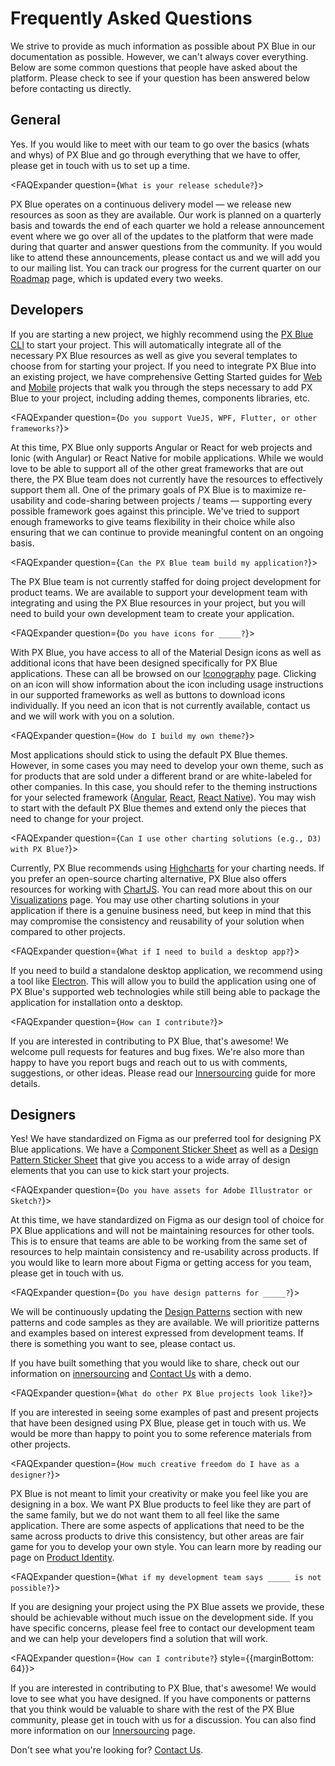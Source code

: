 
<!-- KEYWORDS: faq question answers -->

# Frequently Asked Questions

We strive to provide as much information as possible about PX Blue in our documentation as possible. However, we can't always cover everything. Below are some common questions that people have asked about the platform. Please check to see if your question has been answered below before contacting us directly.

## General

<div>
<FAQExpander question={`Can you provide our team with an overview of PX Blue?`}>

Yes. If you would like to meet with our team to go over the basics (whats and whys) of PX Blue and go through everything that we have to offer, please get in touch with us to set up a time.

</FAQExpander>

<FAQExpander question={`What is your release schedule?`}>

PX Blue operates on a continuous delivery model — we release new resources as soon as they are available. Our work is planned on a quarterly basis and towards the end of each quarter we hold a release announcement event where we go over all of the updates to the platform that were made during that quarter and answer questions from the community. If you would like to attend these announcements, please contact us and we will add you to our mailing list. You can track our progress for the current quarter on our [Roadmap](/roadmap) page, which is updated every two weeks.

</FAQExpander>
</div>

## Developers

<div>
<FAQExpander question={`How do I start a project?`}>

If you are starting a new project, we highly recommend using the [PX Blue CLI](/development/cli) to start your project. This will automatically integrate all of the necessary PX Blue resources as well as give you several templates to choose from for starting your project. If you need to integrate PX Blue into an existing project, we have comprehensive Getting Started guides for [Web](/development/frameworks-web/intro) and [Mobile](/development/frameworks-mobile/intro) projects that walk you through the steps necessary to add PX Blue to your project, including adding themes, components libraries, etc.

</FAQExpander>

<FAQExpander question={`Do you support VueJS, WPF, Flutter, or other frameworks?`}>

At this time, PX Blue only supports Angular or React for web projects and Ionic (with Angular) or React Native for mobile applications. While we would love to be able to support all of the other great frameworks that are out there, the PX Blue team does not currently have the resources to effectively support them all. One of the primary goals of PX Blue is to maximize re-usability and code-sharing between projects / teams — supporting every possible framework goes against this principle. We've tried to support enough frameworks to give teams flexibility in their choice while also ensuring that we can continue to provide meaningful content on an ongoing basis. 

</FAQExpander>

<FAQExpander question={`Can the PX Blue team build my application?`}>

The PX Blue team is not currently staffed for doing project development for product teams. We are available to support your development team with integrating and using the PX Blue resources in your project, but you will need to build your own development team to create your application.

</FAQExpander>

<FAQExpander question={`Do you have icons for _____?`}>

With PX Blue, you have access to all of the Material Design icons as well as additional icons that have been designed specifically for PX Blue applications. These can all be browsed on our [Iconography](/style/iconography) page. Clicking on an icon will show information about the icon including usage instructions in our supported frameworks as well as buttons to download icons individually. If you need an icon that is not currently available, contact us and we will work with you on a solution.

</FAQExpander>

<FAQExpander question={`How do I build my own theme?`}>

Most applications should stick to using the default PX Blue themes. However, in some cases you may need to develop your own theme, such as for products that are sold under a different brand or are white-labeled for other companies. In this case, you should refer to the theming instructions for your selected framework ([Angular](https://v7.material.angular.io/guide/theming), [React](https://material-ui.com/customization/theming/), [React Native](https://callstack.github.io/react-native-paper/theming.html)). You may wish to start with the default PX Blue themes and extend only the pieces that need to change for your project.

</FAQExpander>

<FAQExpander question={`Can I use other charting solutions (e.g., D3) with PX Blue?`}>

Currently, PX Blue recommends using [Highcharts](http://www.highcharts.com) for your charting needs. If you prefer an open-source charting alternative, PX Blue also offers resources for working with [ChartJS](https://www.chartjs.org/). You can read more about this on our [Visualizations](/patterns/visualizations) page. You may use other charting solutions in your application if there is a genuine business need, but keep in mind that this may compromise the consistency and reusability of your solution when compared to other projects.

</FAQExpander>

<FAQExpander question={`What if I need to build a desktop app?`}>

If you need to build a standalone desktop application, we recommend using a tool like [Electron](https://www.electronjs.org/). This will allow you to build the application using one of PX Blue's supported web technologies while still being able to package the application for installation onto a desktop.

</FAQExpander>

<FAQExpander question={`How can I contribute?`}>

If you are interested in contributing to PX Blue, that's awesome! We welcome pull requests for features and bug fixes. We're also more than happy to have you report bugs and reach out to us with comments, suggestions, or other ideas. Please read our [Innersourcing](/community/innersourcing) guide for more details.

</FAQExpander>
</div>


## Designers

<div>
<FAQExpander question={`Do you have any design assets for PX Blue?`}>

Yes! We have standardized on Figma as our preferred tool for designing PX Blue applications. We have a [Component Sticker Sheet](https://www.figma.com/community/file/852558784352181868) as well as a [Design Pattern Sticker Sheet](https://www.figma.com/community/file/926189711301522231) that give you access to a wide array of design elements that you can use to kick start your projects. 

</FAQExpander>

<FAQExpander question={`Do you have assets for Adobe Illustrator or Sketch?`}>

At this time, we have standardized on Figma as our design tool of choice for PX Blue applications and will not be maintaining resources for other tools. This is to ensure that teams are able to be working from the same set of resources to help maintain consistency and re-usability across products. If you would like to learn more about Figma or getting access for you team, please get in touch with us.

</FAQExpander>

<FAQExpander question={`Do you have design patterns for _____?`}>

We will be continuously updating the [Design Patterns](/patterns) section with new patterns and code samples as they are available. We will prioritize patterns and examples based on interest expressed from development teams. If there is something you want to see, please contact us.

If you have built something that you would like to share, check out our information on [innersourcing](/community/innersourcing) and [Contact Us](/community/contactus) with a demo.

</FAQExpander>

<FAQExpander question={`What do other PX Blue projects look like?`}>

If you are interested in seeing some examples of past and present projects that have been designed using PX Blue, please get in touch with us. We would be more than happy to point you to some reference materials from other projects.

</FAQExpander>

<FAQExpander question={`How much creative freedom do I have as a designer?`}>

PX Blue is not meant to limit your creativity or make you feel like you are designing in a box. We want PX Blue products to feel like they are part of the same family, but we do not want them to all feel like the same application. There are some aspects of applications that need to be the same across products to drive this consistency, but other areas are fair game for you to develop your own style. You can learn more by reading our page on [Product Identity](/design/project-identity).

</FAQExpander>

<FAQExpander question={`What if my development team says _____ is not possible?`}>

If you are designing your project using the PX Blue assets we provide, these should be achievable without much issue on the development side. If you have specific concerns, please feel free to contact our development team and we can help your developers find a solution that will work.

</FAQExpander>

<FAQExpander question={`How can I contribute?`} style={{marginBottom: 64}}>

If you are interested in contributing to PX Blue, that's awesome! We would love to see what you have designed. If you have components or patterns that you think would be valuable to share with the rest of the PX Blue community, please get in touch with us for a discussion. You can also find more information on our [Innersourcing](/community/innersourcing#how-we-innersource-new-features) page.

</FAQExpander>
</div>

Don't see what you're looking for? [Contact Us](/community/contactus).